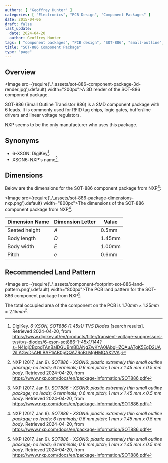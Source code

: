 ```yaml
---
authors: [ "Geoffrey Hunter" ]
categories: [ "Electronics", "PCB Design", "Component Packages" ]
date: 2015-04-06
draft: false
last_update:
  date: 2024-04-20
  author: Geoffrey Hunter
tags: [ "component packages", "PCB design", "SOT-886", "small-outline", "transistor", "XSON-6", "6-XFDFN" ]
title: "SOT-886 Component Package"
type: "page"
---
```


## Overview

<Image src={require('./_assets/sot-886-component-package-3d-render.jpg').default} width="200px">A 3D render of the SOT-886 component package.</Image>

SOT-886 (Small Outline Transistor 886) is a SMD component package with 6 leads. It is commonly used for RFID tag chips, logic gates, buffer/line drivers and linear voltage regulators.

NXP seems to be the only manufacturer who uses this package.

## Synonyms

* 6-XSON: DigiKey[^digikey-tvs-search].
* XSON6: NXP's name[^nxp-sot-886].

## Dimensions

Below are the dimensions for the SOT-886 component package from NXP[^nxp-sot-886]:

<Image src={require('./_assets/sot-886-package-dimensions-nxp.png').default} width="800px">The dimensions of the SOT-886 component package from NXP[^nxp-sot-886].</Image>

| Dimension Name         | Dimension Letter | Value  |
|------------------------|------------------|--------|
| Seated height          | $A$            | 0.5mm  |
| Body length            | $D$            | 1.45mm |
| Body width             | $E$            | 1.00mm |
| Pitch                  | $e$            | 0.6mm  |

## Recommended Land Pattern

<Image src={require('./_assets/component-footprint-sot-886-land-pattern.png').default} width="800px">The PCB land pattern for the SOT-886 component package from NXP[^nxp-sot-886].</Image>

The total occupied area of the component on the PCB is $1.70mm \times 1.25mm = 2.15mm^2$.

[^nxp-sot-886]: NXP (2017, Jan 9). _SOT886 - XSON6: plastic extremely thin small outline package; no leads; 6 terminals; 0.6 mm pitch; 1 mm x 1.45 mm x 0.5 mm body_. Retrieved 2024-04-20, from https://www.nxp.com/docs/en/package-information/SOT886.pdf
[^digikey-tvs-search]: DigiKey. _6-XSON, SOT886 (1.45x1) TVS Diodes_ [search results]. Retrieved 2024-04-20, from https://www.digikey.at/en/products/filter/transient-voltage-suppressors-tvs/tvs-diodes/6-xson-sot886-1-45x1/144?s=N4IgjCBcpgTAnBaIDGUBmBDANgZwKYA0IAbgHZQAuATgK5EgD2UA2iLAGwDsAHLBAF1iAB0pQQAZRoBLMgHMQAX2VA.
